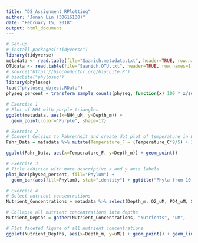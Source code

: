 ```yaml
---
title: "DS_Assignment RPlotting"
author: "Jonah Lin (30616130)"
date: "February 15, 2018"
output: html_document
---
```


```r
# Set-up
# install.packages("tidyverse")
library(tidyverse) 
metadata <- read.table(file="Saanich.metadata.txt", header=TRUE, row.names=1, sep="\t", na.strings=c("NAN", "NA", "."))
OTUdata <- read.table(file="Saanich.OTU.txt", header=TRUE, row.names=1, sep="\t", na.strings=c("NAN", "NA", "."))
# source("https://bioconductor.org/biocLite.R")  
# biocLite("phyloseq")  
library(phyloseq)  
load("phyloseq_object.RData")
physeq_percent = transform_sample_counts(physeq, function(x) 100 * x/sum(x))

# Exercise 1
# Plot of NH4 with purple triangles
ggplot(metadata, aes(x=NH4_uM, y=Depth_m)) +
  geom_point(color="Purple", shape=17)

# Exercise 2
# Convert Celsius to Fahrenheit and create dot plot of temperature in Fahrenheit against depth
Fahr_Data = metadata %>% mutate(Temperature_F = (Temperature_C*9/5) + 32) %>% select(Temperature_F, Depth_m)

ggplot(Fahr_Data, aes(x=Temperature_F, y=Depth_m)) + geom_point()

# Exercise 3
# Title addition with more descriptive x and y axis labels
plot_bar(physeq_percent, fill="Phylum") + 
  geom_bar(aes(fill=Phylum), stat="identity") + ggtitle("Phyla from 10 to 200 m in Saanich Inlet") + xlab("Sample Depth") + ylab("Percent Relative Abundance")

# Exercise 4
# Select nutrient concentrations
Nutrient_Concentrations = metadata %>% select(Depth_m, O2_uM, PO4_uM, SiO2_uM, NO3_uM, NH4_uM, NO2_uM)

# Collapse all nutrient concentrations into depths
Nutrient_Depths = gather(Nutrient_Concentrations, "Nutrients", "uM", -1)

# Plot faceted figure of all nutrient concentrations
ggplot(Nutrient_Depths, aes(x=Depth_m, y=uM)) + geom_point() + geom_line() + facet_wrap(~Nutrients, scales="free_y")

```